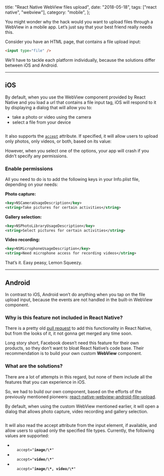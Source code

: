 

  title: "React Native WebView files upload",
  date: "2018-05-18",
  tags: ["react native", "webview"],
  category: "mobile",
};


You might wonder why the hack would you want to upload files through a WebView in a mobile app. Let’s just say that your best friend really needs this.

Consider you have an HTML page, that contains a file upload input:

```html
<input type="file" />
```

We’ll have to tackle each platform individually, because the solutions differ between iOS and Android.

---

## iOS

By default, when you use the WebView component provided by React Native and you load a url that contains a file input tag, iOS will respond to it by displaying a dialog that will allow you to:

- take a photo or video using the camera
- select a file from your device

<figure>
  <Image src={img1} alt="" width={2000} height={1066} />
</figure>

It also supports the [`accept`](https://developer.mozilla.org/en-US/docs/Web/HTML/Element/input#attr-accept) attribute. If specified, it will allow users to upload only photos, only videos, or both, based on its value:

However, when you select one of the options, your app will crash if you didn’t specify any permissions.

### Enable permissions

All you need to do is to add the following keys in your Info.plist file, depending on your needs:

**Photo capture:**

```xml
<key>NSCameraUsageDescription</key>
<string>Take pictures for certain activities</string>
```

**Gallery selection:**

```xml
<key>NSPhotoLibraryUsageDescription</key>
<string>Select pictures for certain activities</string>
```

**Video recording:**

```xml
<key>NSMicrophoneUsageDescription</key>
<string>Need microphone access for recording videos</string>
```

That’s it. Easy peasy, Lemon Squeezy.

---

## Android

In contrast to iOS, Android won’t do anything when you tap on the file upload input, because the events are not handled in the built-in WebView component.

### Why is this feature not included in React Native?

There is a pretty old [pull request](https://github.com/facebook/react-native/pull/12807) to add this functionality in React Native, but from the looks of it, it not gonna get merged any time soon.

Long story short, Facebook doesn’t need this feature for their own products, so they don’t want to bloat React Native’s code base. Their recommendation is to build your own custom **WebView** component.

### What are the solutions?

There are a lot of attempts in this regard, but none of them include all the features that you can experience in iOS.

So, we had to build our own component, based on the efforts of the previously mentioned pioneers: [react-native-webview-android-file-upload](https://github.com/andreipfeiffer/react-native-webview-android-file-upload).

By default, when using the custom WebView mentioned earlier, it will open a dialog that allows photo capture, video recording and gallery selection.

<figure>
  <Image src={img2} alt="" width={2000} height={1066} />
</figure>

It will also read the accept attribute from the input element, if available, and allow users to upload only the specified file types. Currently, the following values are supported:

- <code>
    accept="<b>image/\*</b>"
  </code>
- <code>
    accept="<b>video/\*</b>"
  </code>
- <code>
    accept="<b>image/\*, video/\*</b>"
  </code>
